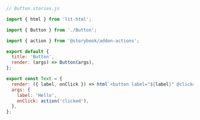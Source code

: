 ```js
// Button.stories.js

import { html } from 'lit-html';

import { Button } from './Button';

import { action } from '@storybook/addon-actions';

export default {
  title: 'Button',
  render: (args) => Button(args),
};

export const Text = {
  render: ({ label, onClick }) => html`<button label="${label}" @click=${onClick}></button>`,
  args: {
    label: 'Hello',
    onClick: action('clicked'),
  },
};
```
